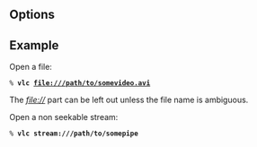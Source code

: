 {{Module|name=file|type=Access|description=read a file}}

== Options ==
{{Option
|name=file-caching
|value=integer
|description=Caching value in ms
}}

== Example ==
Open a file:
 % '''vlc file:///path/to/somevideo.avi'''
The ''file://'' part can be left out unless the file name is ambiguous.

Open a non seekable stream:
 % '''vlc stream:///path/to/somepipe'''

{{Stub}}
{{Documentation footer}}